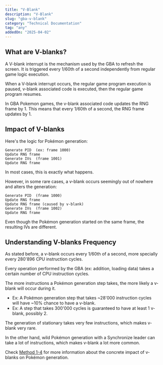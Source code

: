 ```yaml
---
title: "V-Blank"
description: "V-Blank"
slug: "gba-v-blank"
category: "Technical Documentation"
tag: "any"
addedOn: "2025-04-02"
---
```


## What are V-blanks?

A V-blank interrupt is the mechanism used by the GBA to refresh the screen. It is triggered every 1/60th of a second independently from regular game logic execution.

When a V-blank interrupt occurs, the regular game program execution is paused, v-blank associated code is executed, then the regular game program resumes.

In GBA Pokemon games, the v-blank associated code updates the RNG frame by 1. This means that every 1/60th of a second, the RNG frame updates by 1.


## Impact of V-blanks
Here's the logic for Pokémon generation:

```
Generate PID  (ex: frame 1000)
Update RNG frame
Generate IVs  (frame 1001)
Update RNG frame
```

In most cases, this is exactly what happens.

However, in some rare cases, a v-blank occurs seemingly out of nowhere and alters the generation:

```
Generate PID  (frame 1000)
Update RNG frame
Update RNG frame (caused by v-blank)
Generate IVs  (frame 1002)
Update RNG frame
```

Even though the Pokémon generation started on the same frame, the resulting IVs are different.

## Understanding V-blanks Frequency
As stated before, a v-blank occurs every 1/60th of a second, more specially every 280'896 CPU instruction cycles.

Every operation performed by the GBA (ex: addition, loading data) takes a certain number of CPU instruction cycles.

The more instructions a Pokémon generation step takes, the more likely a v-blank will occur during it.
  - Ex: A Pokémon generation step that takes ~28'000 instruction cycles will have ~10% chance to have a v-blank.
  - Ex: A step that takes 300'000 cycles is guaranteed to have at least 1 v-blank, possibly 2.

The generation of stationary takes very few instructions, which makes v-blank very rare.

In the other hand, wild Pokémon generation with a Synchronize leader can take a lot of instructions, which makes v-blank a lot more common.

Check [Method 1-4](gba-methods) for more information about the concrete impact of v-blanks on Pokémon generation.
